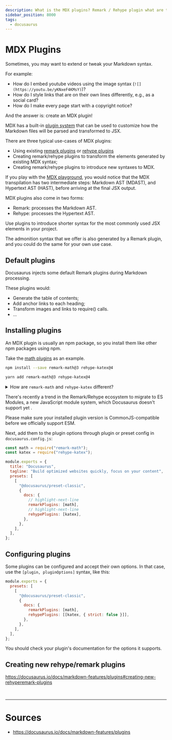```yaml
---
description: What is the MDX plugins? Remark / Rehype plugin what are they and how are they different? How to create your own plugin?
sidebar_position: 8000
tags:
  - docusaurus
---
```


# MDX Plugins

Sometimes, you may want to extend or tweak your Markdown syntax.

For example:

- How do I embed youtube videos using the image syntax (`![](https://youtu.be/yKNxeF4KMsY)`)?
- How do I style links that are on their own lines differently, e.g., as a social card?
- How do I make every page start with a copyright notice?

And the answer is: create an MDX plugin!

MDX has a built-in [plugin system](https://mdxjs.com/advanced/plugins/) that can be used to customize how the Markdown files will be parsed and transformed to JSX.

There are three typical use-cases of MDX plugins:

- Using existing [remark plugins](https://github.com/remarkjs/remark/blob/main/doc/plugins.md#list-of-plugins) or [rehype plugins](https://github.com/rehypejs/rehype/blob/main/doc/plugins.md#list-of-plugins)
- Creating remark/rehype plugins to <Color color="var(--secondary-font-color)"> transform the elements </Color> generated by existing MDX syntax;
- Creating remark/rehype plugins to <Color color="var(--secondary-font-color)"> introduce new syntaxes </Color> to MDX.

If you play with the [MDX playground](https://mdx-git-renovate-babel-monorepo-mdx.vercel.app/playground),
you would notice that the MDX transpilation has two intermediate steps: Markdown AST (MDAST), and Hypertext AST (HAST), before arriving at the final JSX output.

MDX plugins also come in two forms:

- Remark: processes the Markdown AST.
- Rehype: processes the Hypertext AST.

<Admonition type="info" title="info">

Use plugins to introduce shorter syntax for the most commonly used JSX elements in your project.

The admonition syntax that we offer is also generated by a Remark plugin, and you could do the same for your own use case.

</Admonition>

## <Color color="var(--not-require-but-good-to-know-font-color)"> Default plugins </Color>

Docusaurus injects some default Remark plugins during Markdown processing.

These plugins would:

- Generate the table of contents;
- Add anchor links to each heading;
- Transform images and links to require() calls.
- ...

## Installing plugins

An MDX plugin is usually an npm package, so you install them like other npm packages using npm.

Take the [math plugins](https://docusaurus.io/docs/markdown-features/math-equations) as an example.

<Tabs>
<TabItem value="npm" label="npm">

```bash title=
npm install --save remark-math@3 rehype-katex@4
```

</TabItem>
<TabItem value="yarn" label="yarn">

```bash title=
yarn add remark-math@3 rehype-katex@4
```

</TabItem>
</Tabs>

<details>

<summary>
  How are <code>remark-math</code> and <code>rehype-katex</code> different?
</summary>

In case you are wondering how Remark and Rehype are different, here is a good example.

`remark-math` operates on the Markdown AST, where it sees text like `$...$`, and all it does is<Color color="var(--secondary-font-color)"> transform that to the JSX </Color> `<span class="math math-inline">...</span>` without doing too much with the content.
This decouples the extraction of math formulae from their rendering, which means you can swap $\KaTeX$ out with other math renderers, like MathJax (with [`rehype-mathjax`](https://github.com/remarkjs/remark-math/tree/main/packages/rehype-mathjax)), just by replacing the Rehype plugin.

`rehype-katex` operates on the Hypertext AST where everything <Color color="var(--secondary-font-color)"> has been converted </Color> to <Color color="var(--secondary-font-color)"> HTML-like </Color> tags <Color color="var(--primary-font-color)"> already </Color>.
It traverses all the elements with `math` class and uses $\KaTeX$ to <Color color="var(--secondary-font-color)"> parse and render </Color> the content to <Color color="var(--secondary-font-color)"> actual HTML </Color>.

</details>

<Admonition type="caution" title="caution">

There's recently a trend in the Remark/Rehype ecosystem to migrate to ES Modules, a new JavaScript module system, which Docusaurus <Color color="var(--primary-font-color)"> doesn't support yet </Color>.

Please make sure your installed plugin version is CommonJS-compatible before we officially support ESM.

</Admonition>

Next, add them to the plugin options through plugin or preset config in `docusaurus.config.js`:

```javascript title=docusaurus.config.js showLineNumbers
const math = require("remark-math");
const katex = require("rehype-katex");

module.exports = {
  title: "Docusaurus",
  tagline: "Build optimized websites quickly, focus on your content",
  presets: [
    [
      "@docusaurus/preset-classic",
      {
        docs: {
          // highlight-next-line
          remarkPlugins: [math],
          // highlight-next-line
          rehypePlugins: [katex],
        },
      },
    ],
  ],
};
```

## Configuring plugins

Some plugins can be configured and accept their own options. In that case, use the `[plugin, pluginOptions]` syntax, like this:

```javascript title=docusaurus.config.js showLineNumbers
module.exports = {
  presets: [
    [
      "@docusaurus/preset-classic",
      {
        docs: {
          remarkPlugins: [math],
          rehypePlugins: [[katex, { strict: false }]],
        },
      },
    ],
  ],
};
```

You should check your plugin's documentation for the options it supports.

## <Color color="var(--not-nesary-for-now-future-font-color)"> Creating new rehype/remark plugins </Color>

https://docusaurus.io/docs/markdown-features/plugins#creating-new-rehyperemark-plugins

<br />

---

# Sources

- https://docusaurus.io/docs/markdown-features/plugins
